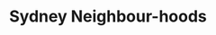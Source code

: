 ---
title: "Sydney Neighbour-hoods"
publishedAt: "2025-06-03"
summary: "Livability score calculator"
images:
  - "/images/projects/project-01/sydney.jpeg" 

link: "https://github.com/moh-sin19/sydneyneighbourhoods"
---